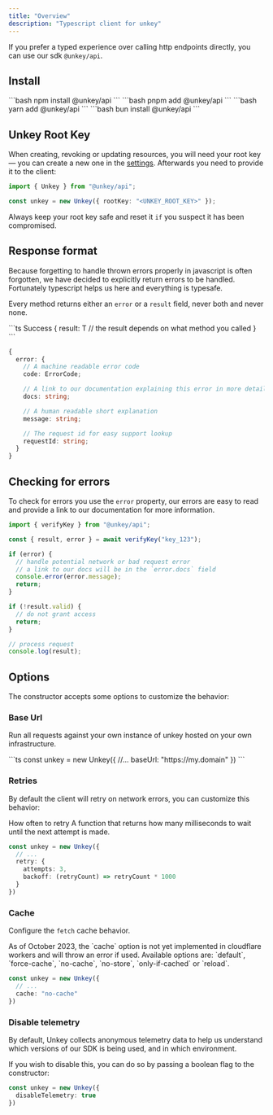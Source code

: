 ```yaml
---
title: "Overview"
description: "Typescript client for unkey"
---
```


If you prefer a typed experience over calling http endpoints directly, you can use our sdk `@unkey/api`.

## Install

<Tabs>
  <Tab title="npm">
  ```bash
   npm install @unkey/api
  ```
  </Tab>
  <Tab title="pnpm">
  ```bash
   pnpm add @unkey/api
  ```
  </Tab>
  <Tab title="yarn">
  ```bash
   yarn add @unkey/api
  ```
  </Tab>
    <Tab title="bun">
  ```bash
   bun install @unkey/api
  ```
  </Tab>
</Tabs>

## Unkey Root Key

When creating, revoking or updating resources, you will need your root key — you can create a new one in the [settings](https://app.unkey.com/settings/root-keys).
Afterwards you need to provide it to the client:

```ts
import { Unkey } from "@unkey/api";

const unkey = new Unkey({ rootKey: "<UNKEY_ROOT_KEY>" });
```

Always keep your root key safe and reset it `if` you suspect it has been compromised.

## Response format

Because forgetting to handle thrown errors properly in javascript is often forgotten, we have decided to explicitly return errors to be handled. Fortunately typescript helps us here and everything is typesafe.

Every method returns either an `error` or a `result` field, never both and never none.

<CodeGroup>
```ts Success
{
  result: T // the result depends on what method you called
}
```

```ts Error
{
  error: {
    // A machine readable error code
    code: ErrorCode;

    // A link to our documentation explaining this error in more detail
    docs: string;

    // A human readable short explanation
    message: string;

    // The request id for easy support lookup
    requestId: string;
  }
}
```

</CodeGroup>

## Checking for errors

To check for errors you use the `error` property, our errors are easy to read and provide a link to our documentation for more information.

```ts
import { verifyKey } from "@unkey/api";

const { result, error } = await verifyKey("key_123");

if (error) {
  // handle potential network or bad request error
  // a link to our docs will be in the `error.docs` field
  console.error(error.message);
  return;
}

if (!result.valid) {
  // do not grant access
  return;
}

// process request
console.log(result);
```


## Options

The constructor accepts some options to customize the behavior:


### Base Url

Run all requests against your own instance of unkey hosted on your own infrastructure.

<ParamField body="baseUrl" type="string" default="https://api.unkey.dev">

</ParamField>
```ts
const unkey = new Unkey({
  //...
  baseUrl: "https://my.domain"
})
```

### Retries

By default the client will retry on network errors, you can customize this behavior:

<ParamField body="retry">
  <Expandable defaultOpen>
    <ParamField body="attempts" type="integer">
      How often to retry
    </ParamField>
    <ParamField body="backoff" type="(retryCount: number) => number">
      A function that returns how many milliseconds to wait until the next attempt is made.
    </ParamField>
  </Expandable>
</ParamField>

```ts
const unkey = new Unkey({
  // ...
  retry: {
    attempts: 3,
    backoff: (retryCount) => retryCount * 1000
  }
})
```

### Cache

Configure the `fetch` cache behavior.

<Warning>
As of October 2023, the `cache` option is not yet implemented in cloudflare workers and will throw an error if used.
</Warning>

<ParamField body="cache" type="string">
  Available options are: `default`, `force-cache`, `no-cache`, `no-store`, `only-if-cached` or `reload`.
 </ParamField>

```ts
const unkey = new Unkey({
  // ...
  cache: "no-cache"
})
```

### Disable telemetry

By default, Unkey collects anonymous telemetry data to help us understand which versions of our SDK is being used, and in which environment.

If you wish to disable this, you can do so by passing a boolean flag to the constructor:

```ts
const unkey = new Unkey({
  disableTelemetry: true
})
```
